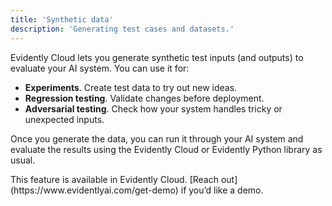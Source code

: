 ```yaml
---
title: 'Synthetic data'
description: 'Generating test cases and datasets.'
---
```


Evidently Cloud lets you generate synthetic test inputs (and outputs) to evaluate your AI system. You can use it for:
* **Experiments**. Create test data to try out new ideas.
* **Regression testing**. Validate changes before deployment.
* **Adversarial testing**. Check how your system handles tricky or unexpected inputs.

Once you generate the data, you can run it through your AI system and evaluate the results using the Evidently Cloud or Evidently Python library as usual.

<Info>
This feature is available in Evidently Cloud. [Reach out](https://www.evidentlyai.com/get-demo) if you’d like a demo.
</Info>